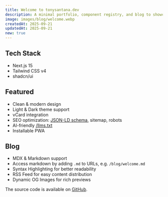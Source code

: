 ```yaml
---
title: Welcome to tonysantana.dev
description: A minimal portfolio, component registry, and blog to showcase my work as a Design Engineer.
image: images/blog/welcome.webp
createdAt: 2025-09-21
updatedAt: 2025-09-21
new: true
---
```


## Tech Stack

- Next.js 15
- Tailwind CSS v4
- shadcn/ui

## Featured

- Clean & modern design
- Light & Dark theme support
- vCard integration
- SEO optimization: [JSON-LD schema](https://json-ld.org), sitemap, robots
- AI-friendly [/llms.txt](https://llmstxt.org)
- Installable PWA

## Blog

- MDX & Markdown support
- Access markdown by adding `.md` to URLs, e.g. `/blog/welcome.md`
- Syntax Highlighting for better readability
- RSS Feed for easy content distribution
- Dynamic OG Images for rich previews

The source code is available on [GitHub](https://github.com/tonysantana1492/portfolio).
